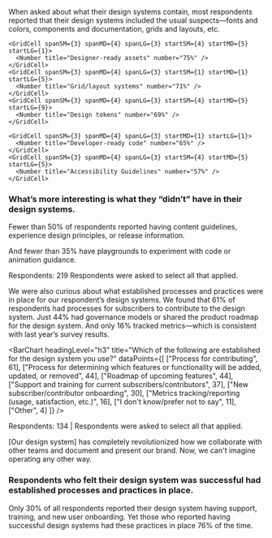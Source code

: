 
<ScreenBlock>
<div id="section-2" data-observer="section-2">
  <SectionHeader number={2} title="What’s in a Design System">
    <p>When asked about what their design systems contain, most respondents reported that their design systems included the usual suspects—fonts and colors, components and documentation, grids and layouts, etc.</p>
  </SectionHeader>
  
  <Grid gap="lg" gapColMD="1xl" gapColLG="none">
    <GridCell spanSM={3} spanMD={4} spanLG={3}>
      <Number title="Typefaces, colors, and&nbsp;styles" number="98%" />
    </GridCell>
    <GridCell spanSM={3} spanMD={4} spanLG={3} startSM={4} startMD={5} startLG={5}>
      <Number title="Components" number="95%" />
    </GridCell>
    <GridCell spanSM={3} spanMD={4} spanLG={3} startLG={9}>
      <Number title="Component Documentation" number="85%" />
    </GridCell>
    
    <GridCell spanSM={3} spanMD={4} spanLG={3} startSM={4} startMD={5} startLG={1}>
      <Number title="Designer-ready assets" number="75%" />
    </GridCell>
    <GridCell spanSM={3} spanMD={4} spanLG={3} startSM={1} startMD={1} startLG={5}>
      <Number title="Grid/layout systems" number="71%" />
    </GridCell>
    <GridCell spanSM={3} spanMD={4} spanLG={3} startSM={4} startMD={5} startLG={9}>
      <Number title="Design tokens" number="69%" />
    </GridCell>
    
    <GridCell spanSM={3} spanMD={4} spanLG={3} startMD={1} startLG={1}>
      <Number title="Developer-ready code" number="65%" />
    </GridCell>
    <GridCell spanSM={3} spanMD={4} spanLG={3} startSM={4} startMD={5} startLG={5}>
      <Number title="Accessibility Guidelines" number="57%" />
    </GridCell>
  </Grid>
  
  <Grid className="util-margin-top-1xl">
    <GridCell spanMD={7} spanLG={9}>
      <h3>What’s more interesting is what they “didn’t” have in their design systems.</h3>
    </GridCell>
  </Grid>
  <Grid className="util-margin-top-1xl" gapRowMD="2xl" gap="lg">
    <GridCell spanSM={3} spanMD={2} spanLG={3} rowSpanMD={2} positionMD="sticky" topMD="10vh">
      <p>Fewer than 50% of respondents reported having content guidelines, experience design principles, or release information.</p>
      <p>And fewer than 35% have playgrounds to experiment with code or animation guidance.</p>
      <p class="cmp-type-caption">Respondents: 219 Respondents were asked to select all that applied.</p>
    </GridCell>
    <GridCell span={4} start={2} spanSM={3} startSM={4} spanMD={2} startMD={3} startLG={5}>
      <Gauge title="Content Guidelines" number={45} />
    </GridCell>
    <GridCell span={4} start={2} spanSM={3} startSM={1} spanMD={2} startMD={5} startLG={8}>
      <Gauge title="Experience Design Principles" number={42} />
    </GridCell>
    <GridCell span={4} start={2} spanSM={3} startSM={4} spanMD={2} startMD={7} startLG={11}>
      <Gauge title="Release Information" number={41} />
    </GridCell>
    <GridCell span={4} start={2} spanSM={3} startSM={1} spanMD={2} startMD={3} startLG={5}>
      <Gauge title="Playground to Experiment with&nbsp;Code" number={34} />
    </GridCell>
    <GridCell span={4} start={2} spanSM={3} startSM={4} startMD={5} spanMD={2} startLG={8}>
      <Gauge title="Animation Guidelines" number={19} />
    </GridCell>
  </Grid>
  
  <RelatedReading>
    <RelatedArticle title="The Anatomy of a Design System" description="A design system should have certain fundamental pieces in order to be successful. But what are those pieces?" image="/images/2022/anatomy-of-design-system.svg" href="https://sparkbox.com/foundry/design_system_makeup_design_system_layers_parts_of_a_design_system" />
  </RelatedReading>
    
  <Grid>
    <GridCell spanMD={7} spanLG={9}>
      <p class="cmp-type-heading-4">We were also curious about what established processes and practices were in place for our respondent’s design systems. We found that 61% of respondents had processes for subscribers to contribute to the design system. Just 44% had governance models or shared the product roadmap for the design system. And only 16% tracked metrics&mdash;which is consistent with last year’s survey results.</p>
    </GridCell>
  </Grid>

  <BarChart
    headingLevel="h3"
    title="Which of the following are established for the design system you use?"
    dataPoints={[
      ["Process for contributing", 61],
      ["Process for determining which features or functionality will be added, updated, or removed", 44],
      ["Roadmap of upcoming features", 44],
      ["Support and training for current subscribers/contributors", 37],
      ["New subscriber/contributor onboarding", 30],
      ["Metrics tracking/reporting (usage, satisfaction, etc.)", 16],
      ["I don't know/prefer not to say", 11],
      ["Other", 4]
    ]}
   />
  <p class="cmp-type-caption util-margin-top-lg">Respondents: 134 | Respondents were asked to select all that applied.</p>

  <Quote source="Design System Maintainer">[Our design system] has completely revolutionized how we collaborate with other teams and document and present our brand. Now, we can't imagine operating any other way.</Quote>

  <Grid gap="lg" gapColMD="1xl" gapColLG="none">
    <GridCell spanMD={7} spanLG={9}>
      <h3>Respondents who felt their design system was successful had established processes and practices in place.</h3>
    </GridCell>
    <GridCell span={4} start={2} spanSM={3} startSM={1} startMD={2} startLG={1} spanLG={2}>
      <Gauge title="Onboarding new subscribers and/or contributors" number={84} />
    </GridCell>
    <GridCell span={4} start={2} spanSM={3} startSM={4} startMD={5} startLG={4} spanLG={2}>
      <Gauge title="Determining what to add, update, or remove" number={78} />
    </GridCell>
    <GridCell span={4} start={2} spanSM={3} startSM={1} startMD={2} startLG={7} spanLG={2}>
      <Gauge title="Contributing" number={76} />
    </GridCell>
    <GridCell span={4} start={2} spanSM={3} startSM={4} startMD={5} startLG={10} spanLG={2}>
      <Gauge title="Training and Support" number={76} />
    </GridCell>
  </Grid>
  
  <KeyFinding>Only 30% of all respondents reported their design system having support, training, and new user onboarding. Yet those who reported having successful design systems had these practices in place 76% of the time.</KeyFinding>
</div>
</ScreenBlock>

